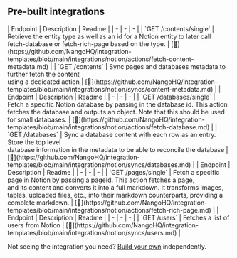 
## Pre-built integrations

<AccordionGroup>


<Accordion title="Contents">
| Endpoint | Description | Readme |
| - | - | - |
| `GET /contents/single` | Retrieve the entity type as well as an id for a Notion entity to later call<br />fetch-database or fetch-rich-page based on the type. | [🔗](https://github.com/NangoHQ/integration-templates/blob/main/integrations/notion/actions/fetch-content-metadata.md) |
| `GET /contents` | Sync pages and databases metadata to further fetch the content<br />using a dedicated action | [🔗](https://github.com/NangoHQ/integration-templates/blob/main/integrations/notion/syncs/content-metadata.md) |
</Accordion>


<Accordion title="Databases">
| Endpoint | Description | Readme |
| - | - | - |
| `GET /databases/single` | Fetch a specific Notion database by passing in the database id. This action fetches the database and outputs an object. Note that this should be used for small databases. | [🔗](https://github.com/NangoHQ/integration-templates/blob/main/integrations/notion/actions/fetch-database.md) |
| `GET /databases` | Sync a database content with each row as an entry. Store the top level<br />database information in the metadata to be able to reconcile the database | [🔗](https://github.com/NangoHQ/integration-templates/blob/main/integrations/notion/syncs/databases.md) |
</Accordion>


<Accordion title="Pages">
| Endpoint | Description | Readme |
| - | - | - |
| `GET /pages/single` | Fetch a specific page in Notion by passing a pageId. This action fetches a page,<br />and its content and converts it into a full markdown. It transforms images,<br />tables, uploaded files, etc., into their markdown counterparts, providing a complete markdown. | [🔗](https://github.com/NangoHQ/integration-templates/blob/main/integrations/notion/actions/fetch-rich-page.md) |
</Accordion>


<Accordion title="Users">
| Endpoint | Description | Readme |
| - | - | - |
| `GET /users` | Fetches a list of users from Notion | [🔗](https://github.com/NangoHQ/integration-templates/blob/main/integrations/notion/syncs/users.md) |
</Accordion>

</AccordionGroup>

<Tip>Not seeing the integration you need? [Build your own](https://docs.nango.dev/guides/custom-integration-builder/overview) independently.</Tip>
